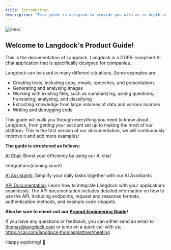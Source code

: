 ```yaml
---
title: Introduction
description: "This guide is designed to provide you with an in-depth understanding of our product's functions and capabilities, along with best practices we have gathered over time."
---
```


<img src="/images/header_mar24.png" alt="Hero" />

## Welcome to Langdock's Product Guide!

This is the documentation of Langdock. Langdock is a GDPR-compliant AI chat application that is specifically designed for companies.

Langdock can be used in many different situations. Some examples are:
- Creating texts, including copy, emails, speeches, and presentations
- Generating and analysing images
- Working with existing files, such as summarizing, asking questions, translating, analyzing, and classifying
- Extracting knowledge from large volumes of data and various sources
- Writing and debugging code

This guide will walk you through everything you need to know about Langdock, from getting your account set up to making the most of our platform. This is the first version of our documentation, we will continuously improve it and add more examples!

**The guide is structured as follows:**

[AI Chat](/product/chat): Boost your efficiency by using our AI chat

Integrations(coming soon!)

[AI Assistants](/product/assistants): Simplify your daily tasks together with our AI Assistants

[API Documentation](product/api): Learn how to integrate Langdock with your applications seamlessly. The API documentation includes detailed information on how to use the API, including endpoints, request and response formats, authentication methods, and example code snippets.


**Also be sure to check out our [Prompt Engineering Guide](/prompt-engineering/introduction)!**


If you have any questions or feedback, you can either send an email to thomas@langdock.com or jump on a quick call with us: https://cal.com/langdock-thomasplattner/meeting

Happy exploring! 🎉

